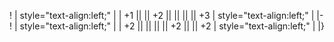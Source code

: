 {{Ship/EquipmentBonuses}}
! {{LandingCraft}}{{EquipmentLink|Armed Daihatsu}}
| style="text-align:left;" | 
| +1 || || +2 || || || || +3
| style="text-align:left;" | 
|-
! {{LandingCraft}}{{EquipmentLink|Soukoutei (Armored Boat Class)}}
| style="text-align:left;" | 
| +2 || || || || +2 || || +2
| style="text-align:left;" | 
|}